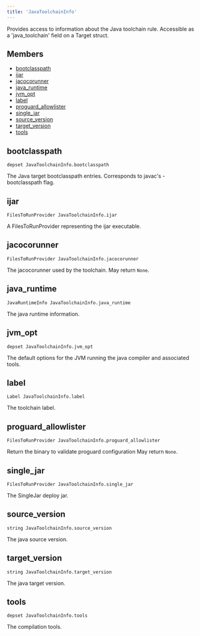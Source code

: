```yaml
---
title: 'JavaToolchainInfo'
---
```




Provides access to information about the Java toolchain rule. Accessible as a 'java\_toolchain' field on a Target struct.

## Members

- [bootclasspath](#bootclasspath)
- [ijar](#ijar)
- [jacocorunner](#jacocorunner)
- [java\_runtime](#java_runtime)
- [jvm\_opt](#jvm_opt)
- [label](#label)
- [proguard\_allowlister](#proguard_allowlister)
- [single\_jar](#single_jar)
- [source\_version](#source_version)
- [target\_version](#target_version)
- [tools](#tools)

## bootclasspath

```
depset JavaToolchainInfo.bootclasspath
```

 The Java target bootclasspath entries. Corresponds to javac's -bootclasspath flag.



## ijar

```
FilesToRunProvider JavaToolchainInfo.ijar
```

 A FilesToRunProvider representing the ijar executable.



## jacocorunner

```
FilesToRunProvider JavaToolchainInfo.jacocorunner
```

 The jacocorunner used by the toolchain.
 May return `None`.



## java\_runtime

```
JavaRuntimeInfo JavaToolchainInfo.java_runtime
```

 The java runtime information.



## jvm\_opt

```
depset JavaToolchainInfo.jvm_opt
```

 The default options for the JVM running the java compiler and associated tools.



## label

```
Label JavaToolchainInfo.label
```

 The toolchain label.



## proguard\_allowlister

```
FilesToRunProvider JavaToolchainInfo.proguard_allowlister
```

 Return the binary to validate proguard configuration
 May return `None`.



## single\_jar

```
FilesToRunProvider JavaToolchainInfo.single_jar
```

 The SingleJar deploy jar.



## source\_version

```
string JavaToolchainInfo.source_version
```

 The java source version.



## target\_version

```
string JavaToolchainInfo.target_version
```

 The java target version.



## tools

```
depset JavaToolchainInfo.tools
```

 The compilation tools.
